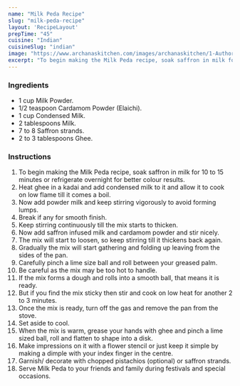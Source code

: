 ---
name: "Milk Peda Recipe"
slug: "milk-peda-recipe"
layout: 'RecipeLayout'
prepTime: "45"
cuisine: "Indian"
cuisineSlug: "indian"
image: "https://www.archanaskitchen.com/images/archanaskitchen/1-Author/Shaheen_Ali/MILK_PEDA.jpg"
excerpt: "To begin making the Milk Peda recipe, soak saffron in milk for 10 to 15 minutes or refrigerate overnight for better colour results"
---

### Ingredients

- 1 cup Milk Powder.
- 1/2 teaspoon Cardamom Powder (Elaichi).
- 1 cup Condensed Milk.
- 2 tablespoons Milk.
- 7 to 8 Saffron strands.
- 2 to 3 tablespoons Ghee.

### Instructions

1. To begin making the Milk Peda recipe, soak saffron in milk for 10 to 15 minutes or refrigerate overnight for better colour results.
1. Heat ghee in a kadai and add condensed milk to it and allow it to cook on low flame till it comes a boil.
1. Now add powder milk and keep stirring vigorously to avoid forming lumps.
1. Break if any for smooth finish.
1. Keep stirring continuously till the mix starts to thicken.
1. Now add saffron infused milk and cardamom powder and stir nicely.
1. The mix will start to loosen, so keep stirring till it thickens back again.
1. Gradually the mix will start gathering and folding up leaving from the sides of the pan.
1. Carefully pinch a lime size ball and roll between your greased palm.
1. Be careful as the mix may be too hot to handle.
1. If the mix forms a dough and rolls into a smooth ball, that means it is ready.
1. But if you find the mix sticky then stir and cook on low heat for another 2 to 3 minutes.
1. Once the mix is ready, turn off the gas and remove the pan from the stove.
1. Set aside to cool.
1. When the mix is warm, grease your hands with ghee and pinch a lime sized ball, roll and flatten to shape into a disk.
1. Make impressions on it with a flower stencil or just keep it simple by making a dimple with your index finger in the centre.
1. Garnish/ decorate with chopped pistachios (optional) or saffron strands.
1. Serve Milk Peda to your friends and family during festivals and special occasions.
